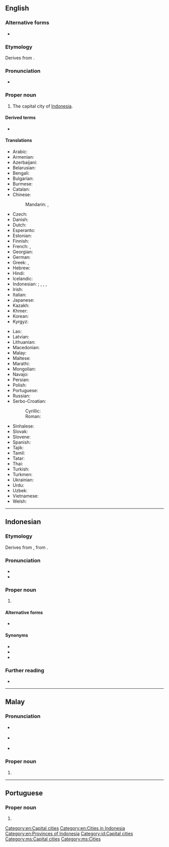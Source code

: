 ==English==
{{wikipedia}}

===Alternative forms===
* {{l|en|Djakarta}}

===Etymology===
Derives from {{der|en|sa|जयकर्त||that which causes victory}}.

===Pronunciation===
* {{rhymes|en|ɑː(ɹ)tə}}

===Proper noun===
{{en-proper noun}}

# The capital city of [[Indonesia]].

====Derived terms====
* {{l|en|Jakartan}}

====Translations====
{{trans-top|capital of Indonesia}}
* Arabic: {{t|ar|جَاكَرْتَا|f|tr=jakartā}}
* Armenian: {{t|hy|Ջակարտա}}
* Azerbaijani: {{t|az|Cakarta}}
* Belarusian: {{t|be|Джака́рта|f}}
* Bengali: {{t|bn|জাকার্তা|tr=Jakarta}}
* Bulgarian: {{t|bg|Джака́рта|f}}
* Burmese: {{t|my|ဂျကာတာ}}
* Catalan: {{t|ca|Jakarta}}
* Chinese:
*: Mandarin: {{t+|cmn|雅加達}}, {{t+|cmn|雅加达|tr=Yǎjiādá}}
* Czech: {{t+|cs|Jakarta|f}}
* Danish: {{t|da|Jakarta}}
* Dutch: {{t+|nl|Jakarta}}
* Esperanto: {{t+|eo|Ĝakarto}}
* Estonian: {{t+|et|Jakarta}}
* Finnish: {{t+|fi|Jakarta}}
* French: {{t+|fr|Jakarta}}, {{t|fr|Djakarta}}
* Georgian: {{t|ka|ჯაკარტა}}
* German: {{t+|de|Jakarta|n}}
* Greek: {{t+|el|Τζακάρτα|f}}, {{t|el|Βαταβία|f}} {{qualifier|historical}}
* Hebrew: {{t|he|ג׳קרטה}}
* Hindi: {{t|hi|जकार्ता}}
* Icelandic: {{t|is|Djakarta}}
* Indonesian: {{t+|id|Jakarta}}; {{t|id|Djakarta}} {{qualifier|dated}}, {{t|id|Sunda Kelapa}}, {{t|id|Jayakarta}}, {{t|id|Batavia}} {{qualifier|historical}}
* Irish: {{t|ga|Iacárta}}
* Italian: {{t|it|Giacarta|f}}
* Japanese: {{t+|ja|ジャカルタ|tr=Jakaruta}}
* Kazakh: {{t|kk|Джакарта}}
* Khmer: {{t|km|ចាការតា}}
* Korean: {{t|ko|^자카르타}}
* Kyrgyz: {{t|ky|Джакарта}}
{{trans-mid}}
* Lao: {{t|lo|ຈາກາຕາ}}
* Latvian: {{t|lv|Džakarta}}
* Lithuanian: {{t|lt|Džakarta}}
* Macedonian: {{t|mk|Џакарта|f}}
* Malay: {{t|ms|Jakarta}}
* Maltese: {{t|mt|Ġakarta|f}}
* Marathi: {{t|mr|जकार्ता|tr=Jakārtā}}
* Mongolian: {{t|mn|Жакарта}}
* Navajo: {{t|nv|Jakʼáta}}
* Persian: {{t|fa|جاکارتا|tr=jâkârtâ}}
* Polish: {{t+|pl|Dżakarta|f}}
* Portuguese: {{t|pt|Jacarta|f}}
* Russian: {{t+|ru|Джака́рта|f}}
* Serbo-Croatian:
*: Cyrillic: {{t|sh|Џакарта|f}}
*: Roman: {{t|sh|Džakarta|f}}
* Sinhalese: {{t|si|ජකාර්තා|sc=Sinh}}
* Slovak: {{t|sk|Jakarta|f}}
* Slovene: {{t|sl|Džakarta|f}}
* Spanish: {{t+|es|Yakarta|f}}
* Tajik: {{t|tg|Ҷакарта}}
* Tamil: {{t|ta|ஜகார்த்தா}}
* Tatar: {{t|tt|Джакарта}}
* Thai: {{t|th|จาการ์ตา}}
* Turkish: {{t|tr|Cakarta}}
* Turkmen: {{t|tk|Jakarta}}
* Ukrainian: {{t|uk|Джака́рта|f}}
* Urdu: {{t|ur|جکارتہ|tr=jakārtā}}
* Uzbek: {{t|uz|Jakarta}}
* Vietnamese: {{t|vi|Jakarta}}
* Welsh: {{t|cy|Jakarta}}
{{trans-bottom}}

[[Category:en:Capital cities]]
[[Category:en:Cities in Indonesia]]
[[Category:en:Provinces of Indonesia]]

----

==Indonesian==
{{wikipedia|lang=id}}

===Etymology===
Derives from {{der|id|sa|जयकर्त||that which causes victory}}, from {{compound|sa|जय|t1=glory|कृत|t2=done, accomplished|nocat=1}}.

===Pronunciation===
* {{IPA|id|/d͡ʒaka(r)ta/|}}
* {{hyphenation|id|ja|kar|ta}}

===Proper noun===
{{head|id|proper noun}}
# {{l|en|Jakarta}}

====Alternative forms====
* {{l|id|Djakarta}} {{q|dated|pre-1967}}

====Synonyms====
* {{l|id|Sunda Kelapa}}
* {{l|id|Jayakarta}}
* {{l|id|Batavia}}

===Further reading===
* {{R:KBBI Daring}}
[[Category:id:Capital cities]]
----

==Malay==
{{wikipedia|lang=ms}}

===Pronunciation===
* {{a|Johor-Selangor}} {{IPA|ms|/d͡ʒaka(r)tə/}}
* {{a|Riau-Lingga}} {{IPA|ms|/d͡ʒaka(r)ta/}}
* {{rhymes|ms|a(r)tə|tə|ə}}

===Proper noun===
{{head|ms|proper noun}}

# {{l|en|Jakarta}}

[[Category:ms:Capital cities]]
[[Category:ms:Cities]]

----

==Portuguese==

===Proper noun===
{{pt-proper noun|f}}

# {{alternative spelling of|pt|Jacarta}}